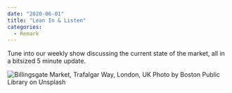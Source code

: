 ---
date: "2020-06-01"
title: "Lean In & Listen"
categories:
  - Remark
---

Tune into our weekly show discussing the current state of the market, all in a bitsized 5 minute update.

![Billingsgate Market, Trafalgar Way, London, UK](./market.jpg)
Photo by Boston Public Library on Unsplash